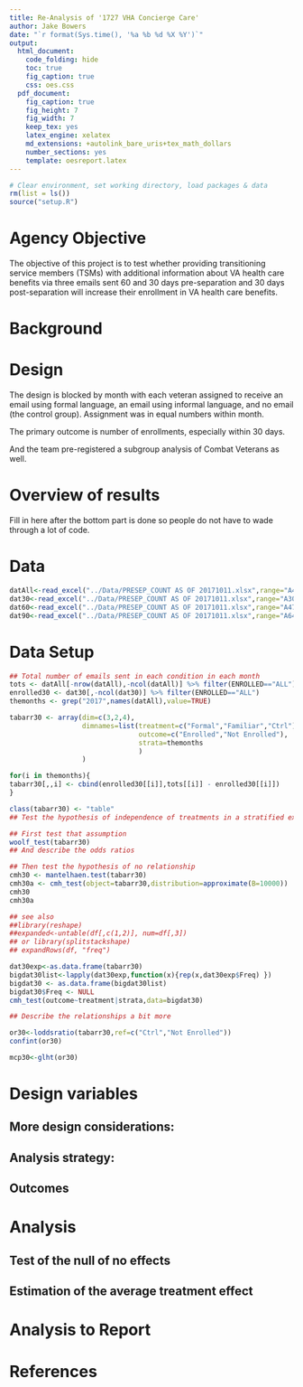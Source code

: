 ```yaml
---
title: Re-Analysis of '1727 VHA Concierge Care'
author: Jake Bowers
date: "`r format(Sys.time(), '%a %b %d %X %Y')`"
output:
  html_document:
    code_folding: hide
    toc: true
    fig_caption: true
    css: oes.css
  pdf_document:
    fig_caption: true
    fig_height: 7
    fig_width: 7
    keep_tex: yes
    latex_engine: xelatex
    md_extensions: +autolink_bare_uris+tex_math_dollars
    number_sections: yes
    template: oesreport.latex
---
```


<!-- Much of the intro text from the Project Summary in the Team Drive -->

```r
# Clear environment, set working directory, load packages & data
rm(list = ls())
source("setup.R")
```

# Agency Objective
The objective of this project is to test whether providing transitioning service members (TSMs) with additional information about VA health care benefits via three emails sent 60 and 30 days pre-separation and 30 days post-separation will increase their enrollment in VA health care benefits.


# Background


# Design

The design is blocked by month with each veteran assigned to receive an email using formal language, an email using informal language, and no email (the control group). Assignment was in equal numbers within month.

The primary outcome is number of enrollments, especially within 30 days.

And the team pre-registered a subgroup analysis of Combat Veterans as well.

# Overview of results

Fill in here after the bottom part is done so people do not have to wade through a lot of code.

# Data


```r
datAll<-read_excel("../Data/PRESEP_COUNT AS OF 20171011.xlsx",range="A4:H26")
dat30<-read_excel("../Data/PRESEP_COUNT AS OF 20171011.xlsx",range="A30:H42")
dat60<-read_excel("../Data/PRESEP_COUNT AS OF 20171011.xlsx",range="A47:H60")
dat90<-read_excel("../Data/PRESEP_COUNT AS OF 20171011.xlsx",range="A64:H77")
```

# Data Setup

```r
## Total number of emails sent in each condition in each month
tots <- datAll[-nrow(datAll),-ncol(datAll)] %>% filter(ENROLLED=="ALL")
enrolled30 <- dat30[,-ncol(dat30)] %>% filter(ENROLLED=="ALL")
themonths <- grep("2017",names(datAll),value=TRUE)

tabarr30 <- array(dim=c(3,2,4),
                  dimnames=list(treatment=c("Formal","Familiar","Ctrl"),
                                outcome=c("Enrolled","Not Enrolled"),
                                strata=themonths
                                )
                  )

for(i in themonths){
tabarr30[,,i] <- cbind(enrolled30[[i]],tots[[i]] - enrolled30[[i]])
}

class(tabarr30) <- "table"
## Test the hypothesis of independence of treatments in a stratified experiment assuming no three-way interaction

## First test that assumption
woolf_test(tabarr30)
## And describe the odds ratios

## Then test the hypothesis of no relationship
cmh30 <- mantelhaen.test(tabarr30)
cmh30a <- cmh_test(object=tabarr30,distribution=approximate(B=10000))
cmh30
cmh30a
```


```r

## see also 
##library(reshape)
##expanded<-untable(df[,c(1,2)], num=df[,3])
## or library(splitstackshape)
## expandRows(df, "freq")

dat30exp<-as.data.frame(tabarr30)
bigdat30list<-lapply(dat30exp,function(x){rep(x,dat30exp$Freq) })
bigdat30 <- as.data.frame(bigdat30list)
bigdat30$Freq <- NULL
cmh_test(outcome~treatment|strata,data=bigdat30)

## Describe the relationships a bit more

or30<-loddsratio(tabarr30,ref=c("Ctrl","Not Enrolled"))
confint(or30)

mcp30<-glht(or30)

```

# Design variables

## More design considerations:

## Analysis strategy:

## Outcomes

# Analysis


## Test of the null of no effects

## Estimation of the average treatment effect

# Analysis to Report {#analysisreport}

# References
